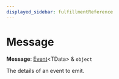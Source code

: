 ```yaml
---
displayed_sidebar: fulfillmentReference
---
```



# Message

 **Message**: [Event](../fulfillment.Event/page.mdx)&#60;TData&#62; & `object`

The details of an event to emit.
